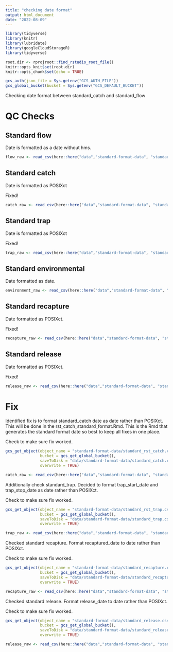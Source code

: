 ```yaml
---
title: "checking date format"
output: html_document
date: "2022-08-09"
---
```


```r
library(tidyverse)
library(knitr)
library(lubridate)
library(googleCloudStorageR)
library(tidyverse)

root.dir <- rprojroot::find_rstudio_root_file()
knitr::opts_knit$set(root.dir)
knitr::opts_chunk$set(echo = TRUE)
```
```r
gcs_auth(json_file = Sys.getenv("GCS_AUTH_FILE"))
gcs_global_bucket(bucket = Sys.getenv("GCS_DEFAULT_BUCKET"))
```

Checking date format between standard_catch and standard_flow

# QC Checks {.tabset}

## Standard flow

Date is formatted as a date without hms.

```r
flow_raw <- read_csv(here::here("data","standard-format-data", "standard_flow.csv")) %>% glimpse
```


## Standard catch

Date is formatted as POSIXct

Fixed!

```r
catch_raw <- read_csv(here::here("data","standard-format-data", "standard_catch.csv")) %>% glimpse
```

## Standard trap

Date is formatted as POSIXct

Fixed!

```r
trap_raw <- read_csv(here::here("data","standard-format-data", "standard_trap.csv")) %>% glimpse
```
## Standard environmental

Date formatted as date.

```r
environment_raw <- read_csv(here::here("data","standard-format-data", "standard_environmental.csv")) %>% glimpse
```
## Standard recapture

Date formatted as POSIXct.

Fixed!

```r
recapture_raw <- read_csv(here::here("data","standard-format-data", "standard_recapture.csv")) %>% glimpse
```
## Standard release

Date formatted as POSIXct.

Fixed!

```r
release_raw <- read_csv(here::here("data","standard-format-data", "standard_release.csv")) %>% glimpse
```

# Fix

Identified fix is to format standard_catch date as date rather than POSIXct. This
will be done in the rst_catch_standard_format.Rmd. This is the Rmd that generates
the standard format date so best to keep all fixes in one place.

Check to make sure fix worked.
```r
gcs_get_object(object_name = "standard-format-data/standard_rst_catch.csv",
               bucket = gcs_get_global_bucket(),
               saveToDisk = "data/standard-format-data/standard_catch.csv",
               overwrite = TRUE)

catch_raw <- read_csv(here::here("data","standard-format-data", "standard_catch.csv")) %>% glimpse
```


Additionally check standard_trap. Decided to format trap_start_date and trap_stop_date
as date rather than POSIXct. 

Check to make sure fix worked.
```r
gcs_get_object(object_name = "standard-format-data/standard_rst_trap.csv",
               bucket = gcs_get_global_bucket(),
               saveToDisk = "data/standard-format-data/standard_trap.csv",
               overwrite = TRUE)

trap_raw <- read_csv(here::here("data","standard-format-data", "standard_trap.csv")) %>% glimpse
```

Checked standard recapture. Format recaptured_date to date rather than POSIXct.

Check to make sure fix worked.
```r
gcs_get_object(object_name = "standard-format-data/standard_recapture.csv",
               bucket = gcs_get_global_bucket(),
               saveToDisk = "data/standard-format-data/standard_recapture.csv",
               overwrite = TRUE)

recapture_raw <- read_csv(here::here("data","standard-format-data", "standard_recapture.csv")) %>% glimpse
```

Checked standard release. Format release_date to date rather than POSIXct.

Check to make sure fix worked.
```r
gcs_get_object(object_name = "standard-format-data/standard_release.csv",
               bucket = gcs_get_global_bucket(),
               saveToDisk = "data/standard-format-data/standard_release.csv",
               overwrite = TRUE)

release_raw <- read_csv(here::here("data","standard-format-data", "standard_release.csv")) %>% glimpse
```